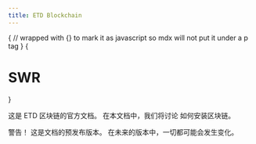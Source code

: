 ```yaml
---
title: ETD Blockchain
---
```



<style jsx global>{`
body {
  background-image: radial-gradient(#ddd 1px, transparent 0),
    radial-gradient(#ddd 1px, transparent 0);
  background-position: 0 0, 25px 25px;
  background-size: 50px 50px;
}
.dark body {
  background-image: radial-gradient(#333 1px, transparent 0),
    radial-gradient(#333 1px, transparent 0);
}
`}</style>

{
// wrapped with {} to mark it as javascript so mdx will not put it under a p tag
}
{<h1 className="text-center font-extrabold md:text-5xl mt-8">SWR</h1>}

<Bleed full><Features/></Bleed>

这是 ETD 区块链的官方文档。 在本文档中，我们将讨论
如何安装区块链。

<Callout emoji="🔔">
警告！ 这是文档的预发布版本。 在未来的版本中，一切都可能会发生变化。
</Callout>
